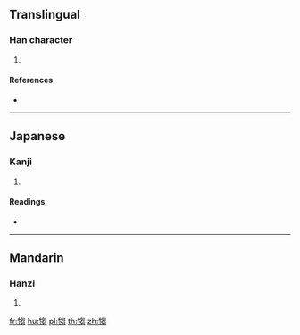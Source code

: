 {{character info/new}}
==Translingual==

===Han character===
{{Han char|rn=93|rad=牛|as=10|sn=14|four=27527|canj=HQPUU|ids=⿰牜芻}}

# {{defn|Han|sort=牛10}}

====References====
* {{Han ref|kx=0703.130|dkj=20116|dj=1116.120|hdz=31817.160|uh=7293|ud=29331|bh=E2C9|bd=58057}}

----

==Japanese==

===Kanji===
{{ja-kanji|grade=|rs=牛10}}

# {{defn|lang=ja|sort=牛10}}

====Readings====
* {{ja-readings|on=[[す]] (su), [[しゅ]] (shu), [[すう]] (sū)|kun=}}

----

==Mandarin==

===Hanzi===
{{cmn-hanzi|pin=[[chú]] ([[chu2]])|wg=ch'u<sup>2</sup>}}

# {{defn|lang=cmn|sort=牛10}}

[[fr:犓]]
[[hu:犓]]
[[pl:犓]]
[[th:犓]]
[[zh:犓]]